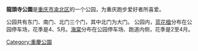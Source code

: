 {{Unreferenced|time=2020-12-18T12:21:52+00:00}}
'''龍頭寺公園'''是[[重庆市|重庆市]][[渝北区|渝北区]]的一个公园，为重庆跑步爱好者所喜爱。

公园共有东门、南门、北门三个门，其中北门为大门。
公园内，[[蓝花楹|蓝花楹]]分布在公园停车场，花季是4、5月。[[海棠|海棠]]分布在公园停车场、跑道内侧，花季是2至4月。

{{重庆小作品}}

[[Category:重慶公園|Category:重慶公園]]